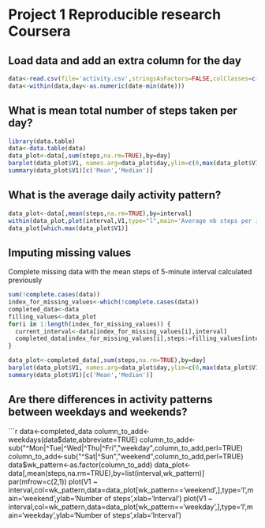 Project 1 Reproducible research Coursera
========================================================

## Load data and add an extra column for the day

```r
data<-read.csv(file='activity.csv',stringsAsFactors=FALSE,colClasses=c('numeric','Date','numeric'))
data<-within(data,day<-as.numeric(date-min(date)))
```

## What is mean total number of steps taken per day?

```r
library(data.table)
data<-data.table(data)
data_plot<-data[,sum(steps,na.rm=TRUE),by=day]
barplot(data_plot$V1, names.arg=data_plot$day,ylim=c(0,max(data_plot$V1)),main='Nb steps per day',xlab='days',ylab='Nb of steps')
summary(data_plot$V1)[c('Mean','Median')]
```

## What is the average daily activity pattern?

```r
data_plot<-data[,mean(steps,na.rm=TRUE),by=interval]
within(data_plot,plot(interval,V1,type="l",main='Average nb steps per interval',xlab='Daily time interval',ylab='Nb steps'))
data_plot[which.max(data_plot$V1)]
```

## Imputing missing values
Complete missing data with the mean steps of 5-minute interval calculated previously
```r
sum(!complete.cases(data))
index_for_missing_values<-which(!complete.cases(data))
completed_data<-data
filling_values<-data_plot
for(i in 1:length(index_for_missing_values)) {
  current_interval<-data[index_for_missing_values[i],interval]
  completed_data[index_for_missing_values[i],steps:=filling_values[interval==current_interval,V1]]
}

data_plot<-completed_data[,sum(steps,na.rm=TRUE),by=day]
barplot(data_plot$V1, names.arg=data_plot$day,ylim=c(0,max(data_plot$V1)),main='Nb steps per day',xlab='days',ylab='Nb of steps')
summary(data_plot$V1)[c('Mean','Median')]
```

## Are there differences in activity patterns between weekdays and weekends?

```r
data<-completed_data
column_to_add<-weekdays(data$date,abbreviate=TRUE)
column_to_add<-sub("^Mon|^Tue|^Wed|^Thu|^Fri","weekday",column_to_add,perl=TRUE)
column_to_add<-sub("^Sat|^Sun","weekend",column_to_add,perl=TRUE)
data$wk_pattern<-as.factor(column_to_add)
data_plot<-data[,mean(steps,na.rm=TRUE),by=list(interval,wk_pattern)]
par(mfrow=c(2,1))
plot(V1 ~ interval,col=wk_pattern,data=data_plot[wk_pattern=='weekend',],type='l',main='weekend',ylab='Number of steps',xlab='Interval')
plot(V1 ~ interval,col=wk_pattern,data=data_plot[wk_pattern=='weekday',],type='l',main='weekday',ylab='Number of steps',xlab='Interval')

